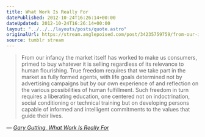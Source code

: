 ```yaml
---
title: What Work Is Really For
datePublished: 2012-10-24T16:26:14+00:00
dateUpdated: 2012-10-24T16:26:14+00:00
layout: "../../../layouts/posts/quote.astro"
originalUrl: https://stream.anglepoised.com/post/34235759759/from-our-infancy-the-market-itself-has-worked-to
source: tumblr stream
---
```


> From our infancy the market itself has worked to make us consumers, primed to buy whatever it is selling regardless of its relevance to human flourishing. True freedom requires that we take part in the market as fully formed agents, with life goals determined not by advertising campaigns but by our own experience of and reflection on the various possibilities of human fulfillment. Such freedom in turn requires a liberating education, one centered not on indoctrination, social conditioning or technical training but on developing persons capable of informed and intelligent commitments to the values that guide their lives.

— <cite>[Gary Gutting, _What Work Is Really For_](https://opinionator.blogs.nytimes.com/2012/09/08/work-good-or-bad/)</cite>
